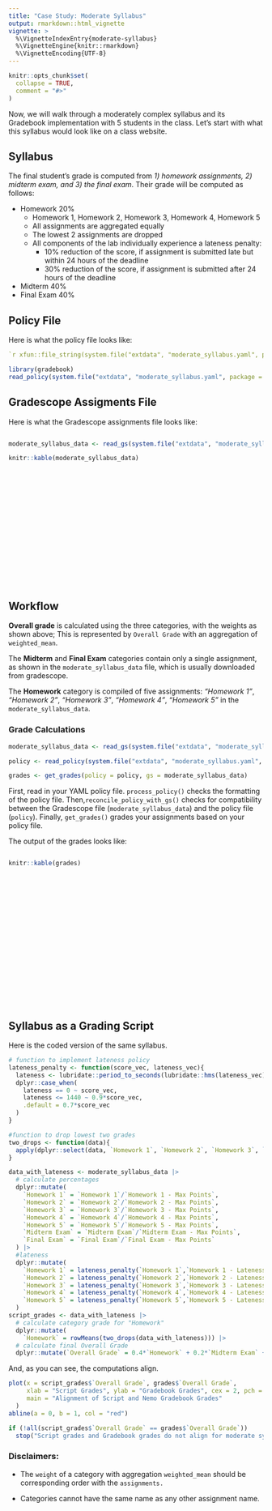 ```yaml
---
title: "Case Study: Moderate Syllabus"
output: rmarkdown::html_vignette
vignette: >
  %\VignetteIndexEntry{moderate-syllabus}
  %\VignetteEngine{knitr::rmarkdown}
  %\VignetteEncoding{UTF-8}
---
```


```r
knitr::opts_chunk$set(
  collapse = TRUE,
  comment = "#>"
)
```
Now, we will walk through a moderately complex syllabus and its Gradebook implementation with 5 students in the class. Let's start with what this syllabus would look like on a class website.

## Syllabus


The final student's grade is computed from *1) homework assignments, 2) midterm exam, and 3) the final exam*. Their grade will be computed as follows:

-   Homework 20%
    - Homework 1, Homework 2, Homework 3, Homework 4, Homework 5
    - All assignments are aggregated equally
    - The lowest 2 assignments are dropped
    - All components of the lab individually experience a lateness penalty:
      - 10% reduction of the score, if assignment is submitted late but within 24 hours of the deadline
      - 30% reduction of the score, if assignment is submitted after 24 hours of the deadline
-   Midterm 40%
-   Final Exam 40%


## Policy File 
Here is what the policy file looks like:
```yaml
`r xfun::file_string(system.file("extdata", "moderate_syllabus.yaml", package = "gradebook"))`

```

```r
library(gradebook)
read_policy(system.file("extdata", "moderate_syllabus.yaml", package = "gradebook"))
```

## Gradescope Assigments File
Here is what the Gradescope assignments file looks like:

::: {style="height: 300px; overflow: auto;"}
```r
moderate_syllabus_data <- read_gs(system.file("extdata", "moderate_syllabus_data.csv", package = "gradebook"))
```

```r
knitr::kable(moderate_syllabus_data)
```
:::

## Workflow

**Overall grade** is calculated using the three categories, with the weights as shown above; This is represented by `Overall Grade` with an aggregation of `weighted_mean`.

The **Midterm** and **Final Exam** categories contain only a single assignment, as shown in the `moderate_syllabus_data` file, which is usually downloaded from gradescope.

The **Homework** category is compiled of five assignments: *"Homework 1"*, *"Homework 2"*, *"Homework 3"*, *"Homework 4"*, *"Homework 5"* in the `moderate_syllabus_data`.

### Grade Calculations

```r
moderate_syllabus_data <- read_gs(system.file("extdata", "moderate_syllabus_data.csv", package = "gradebook"))

policy <- read_policy(system.file("extdata", "moderate_syllabus.yaml", package = "gradebook"))

grades <- get_grades(policy = policy, gs = moderate_syllabus_data)
```
First, read in your YAML policy file. `process_policy()` checks the formatting of the policy file. Then,`reconcile_policy_with_gs()` checks for compatibility between the Gradescope file (`moderate_syllabus_data`) and the policy file (`policy`). Finally, `get_grades()` grades your assignments based on your policy file.

The output of the grades looks like:

::: {style="height: 300px; overflow: auto;"}
```r
knitr::kable(grades)
```
:::

## Syllabus as a Grading Script
Here is the coded version of the same syllabus.
```r
# function to implement lateness policy
lateness_penalty <- function(score_vec, lateness_vec){
  lateness <- lubridate::period_to_seconds(lubridate::hms(lateness_vec))/60
  dplyr::case_when(
    lateness == 0 ~ score_vec,
    lateness <= 1440 ~ 0.9*score_vec,
    .default = 0.7*score_vec
  )
}

#function to drop lowest two grades
two_drops <- function(data){
  apply(dplyr::select(data, `Homework 1`, `Homework 2`, `Homework 3`, `Homework 4`,`Homework 5`), 1, function(x) sort(x, decreasing = TRUE)[1:3]) |> t()
}

data_with_lateness <- moderate_syllabus_data |>
  # calculate percentages
  dplyr::mutate(
    `Homework 1` = `Homework 1`/`Homework 1 - Max Points`,
    `Homework 2` = `Homework 2`/`Homework 2 - Max Points`,
    `Homework 3` = `Homework 3`/`Homework 3 - Max Points`,
    `Homework 4` = `Homework 4`/`Homework 4 - Max Points`,
    `Homework 5` = `Homework 5`/`Homework 5 - Max Points`,
    `Midterm Exam` = `Midterm Exam`/`Midterm Exam - Max Points`,
    `Final Exam` = `Final Exam`/`Final Exam - Max Points`
  ) |>
  #lateness
  dplyr::mutate(
    `Homework 1` = lateness_penalty(`Homework 1`,`Homework 1 - Lateness (H:M:S)`),
    `Homework 2` = lateness_penalty(`Homework 2`,`Homework 2 - Lateness (H:M:S)`),
    `Homework 3` = lateness_penalty(`Homework 3`,`Homework 3 - Lateness (H:M:S)`),
    `Homework 4` = lateness_penalty(`Homework 4`,`Homework 4 - Lateness (H:M:S)`),
    `Homework 5` = lateness_penalty(`Homework 5`,`Homework 5 - Lateness (H:M:S)`)
  ) 
script_grades <- data_with_lateness |>
  # calculate category grade for "Homework" 
  dplyr::mutate( 
    `Homework` = rowMeans(two_drops(data_with_lateness))) |>
  # calculate final Overall Grade
  dplyr::mutate(`Overall Grade` = 0.4*`Homework` + 0.2*`Midterm Exam` + 0.4*`Final Exam`) 
```

And, as you can see, the computations align.
```r
plot(x = script_grades$`Overall Grade`, grades$`Overall Grade`, 
     xlab = "Script Grades", ylab = "Gradebook Grades", cex = 2, pch = 20,
     main = "Alignment of Script and Nemo Gradebook Grades"
  )
abline(a = 0, b = 1, col = "red")

if (!all(script_grades$`Overall Grade` == grades$`Overall Grade`))
  stop("Script grades and Gradebook grades do not align for moderate syllabus vignette.")
```


### Disclaimers:

-   The `weight` of a category with aggregation `weighted_mean` should be corresponding order with the `assignments.`

-   Categories cannot have the same name as any other assignment name.
